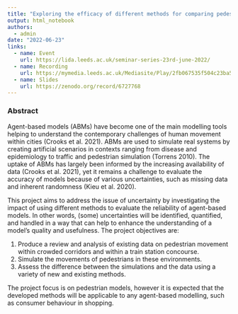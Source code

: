 ```yaml
---
title: "Exploring the efficacy of different methods for comparing pedestrian simulations against empirical data"
output: html_notebook
authors:
  - admin
date: "2022-06-23"
links:
  - name: Event
    url: https://lida.leeds.ac.uk/seminar-series-23rd-june-2022/
  - name: Recording
    url: https://mymedia.leeds.ac.uk/Mediasite/Play/2fb067535f504c23ba5cca5af29993451d
  - name: Slides
    url: https://zenodo.org/record/6727768
---
```

### **Abstract**
Agent-based models (ABMs) have become one of the main modelling tools helping to understand the contemporary challenges of human movement within cities (Crooks et al. 2021). ABMs are used to simulate real systems by creating artificial scenarios in contexts ranging from disease and epidemiology to traffic and pedestrian simulation (Torrens 2010). The uptake of ABMs has largely been informed by the increasing availability of data (Crooks et al. 2021), yet it remains a challenge to evaluate the accuracy of models because of various uncertainties, such as missing data and inherent randomness (Kieu et al. 2020).

  This project aims to address the issue of uncertainty by investigating the impact of using different methods to evaluate the reliability of agent-based models. In other words, (some) uncertainties will be identified, quantified, and handled in a way that can help to enhance the understanding of a model’s quality and usefulness. The project objectives are:
  
  1. Produce a review and analysis of existing data on pedestrian movement within crowded corridors and within a train station concourse.
  2. Simulate the movements of pedestrians in these environments.
  3. Assess the difference between the simulations and the data using a variety of new and existing methods.
  
The project focus is on pedestrian models, however it is expected that the developed methods will be applicable to any agent-based modelling, such as consumer behaviour in shopping.